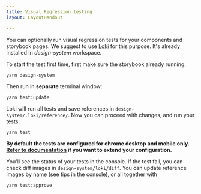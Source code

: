 ```yaml
---
title: Visual Regression testing
layout: LayoutHandout

---
```


You can optionally run visual regression tests for your components and storybook pages. We suggest to use [Loki](https://loki.js.org/) for this purpose.  It's already installed in _design-system_ workspace.

To start the test first time, first make sure the storybook already running:

```
yarn design-system
```

Then run in __separate__ terminal window:

```
yarn test:update
```

Loki will run all tests and save references in `design-system/.loki/reference/`. Now you can proceed with changes, and run your tests:

```
yarn test
```


__By default the tests are configured for chrome desktop and mobile only. [Refer to documentation](https://loki.js.org/configuration.html) if you want to extend your configuration.__

You'll see the status of your tests in the console. If the test fail, you can check diff images in `design-system/loki/diff`. You can update reference images by name (see tips in the console), or all together with

```
yarn test:approve
```